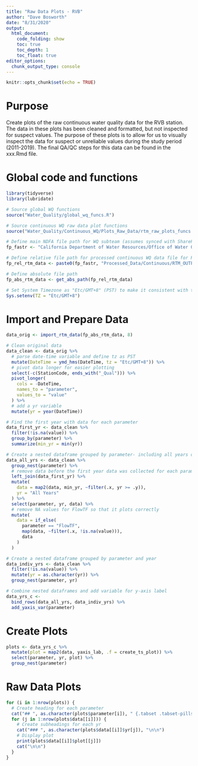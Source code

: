 ```yaml
---
title: "Raw Data Plots - RVB"
author: "Dave Bosworth"
date: "8/31/2020"
output: 
  html_document: 
    code_folding: show
    toc: true
    toc_depth: 1
    toc_float: true
editor_options: 
  chunk_output_type: console
---
```


```r
knitr::opts_chunk$set(echo = TRUE)
```

# Purpose

Create plots of the raw continuous water quality data for the RVB station. The data in these plots has been cleaned and formatted, but not inspected for suspect values. The purpose of these plots is to allow for us to visually inspect the data for suspect or unreliable values during the study period (2011-2019). The final QA/QC steps for this data can be found in the xxx.Rmd file.

# Global code and functions

```r
library(tidyverse)
library(lubridate)
```

```r
# Source global WQ functions
source("Water_Quality/global_wq_funcs.R")

# Source continuous WQ raw data plot functions
source("Water_Quality/Continuous_WQ/Plots_Raw_Data/rtm_raw_plots_funcs.R")
```

```r
# Define main NDFA file path for WQ subteam (assumes synced with SharePoint)
fp_fastr <- "California Department of Water Resources/Office of Water Quality and Estuarine Ecology - North Delta Flow Action/WQ_Subteam/"

# Define relative file path for processed continuous WQ data file for RVB
fp_rel_rtm_data <- paste0(fp_fastr, "Processed_Data/Continuous/RTM_OUTPUT_RVB_formatted.csv")

# Define absolute file path
fp_abs_rtm_data <- get_abs_path(fp_rel_rtm_data)
```

```r
# Set System Timezone as "Etc/GMT+8" (PST) to make it consistent with the data 
Sys.setenv(TZ = "Etc/GMT+8")
```

# Import and Prepare Data

```r
data_orig <- import_rtm_data(fp_abs_rtm_data, 8)
```

```r
# Clean original data
data_clean <- data_orig %>% 
  # parse date-time variable and define tz as PST
  mutate(DateTime = ymd_hms(DateTime, tz = "Etc/GMT+8")) %>% 
  # pivot data longer for easier plotting
  select(-c(StationCode, ends_with("_Qual"))) %>% 
  pivot_longer(
    cols = -DateTime,
    names_to = "parameter",
    values_to = "value"
  ) %>% 
  # add a yr variable
  mutate(yr = year(DateTime))

# Find the first year with data for each parameter
data_first_yr <- data_clean %>% 
  filter(!is.na(value)) %>% 
  group_by(parameter) %>% 
  summarize(min_yr = min(yr))

# Create a nested dataframe grouped by parameter- including all years of data
data_all_yrs <- data_clean %>% 
  group_nest(parameter) %>%
  # remove data before the first year data was collected for each parameter
  left_join(data_first_yr) %>% 
  mutate(
    data = map2(data, min_yr, ~filter(.x, yr >= .y)),
    yr = "All Years"
  ) %>% 
  select(parameter, yr, data) %>% 
  # remove NA values for FlowTF so that it plots correctly
  mutate(
    data = if_else(
      parameter == "FlowTF",
      map(data, ~filter(.x, !is.na(value))),
      data
    )
  )

# Create a nested dataframe grouped by parameter and year
data_indiv_yrs <- data_clean %>% 
  filter(!is.na(value)) %>% 
  mutate(yr = as.character(yr)) %>% 
  group_nest(parameter, yr)

# Combine nested dataframes and add variable for y-axis label
data_yrs_c <- 
  bind_rows(data_all_yrs, data_indiv_yrs) %>% 
  add_yaxis_var(parameter)
```

# Create Plots

```r
plots <- data_yrs_c %>% 
  mutate(plot = map2(data, yaxis_lab, .f = create_ts_plot)) %>% 
  select(parameter, yr, plot) %>% 
  group_nest(parameter)
```

# Raw Data Plots {.tabset .tabset-pills}

```r
for (i in 1:nrow(plots)) {
  # Create heading for each parameter
  cat("## ", as.character(plots$parameter[i]), " {.tabset .tabset-pills}\n\n")
  for (j in 1:nrow(plots$data[[i]])) {
    # Create subheadings for each yr
    cat("### ", as.character(plots$data[[i]]$yr[j]), "\n\n") 
    # Display plot
    print(plots$data[[i]]$plot[[j]])
    cat("\n\n")  
  }
}
```

